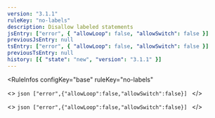 ```yaml
---
version: "3.1.1"
ruleKey: "no-labels"
description: Disallow labeled statements
jsEntry: ["error", { "allowLoop": false, "allowSwitch": false }]
previousJsEntry: null
tsEntry: ["error", { "allowLoop": false, "allowSwitch": false }]
previousTsEntry: null
history: [{ "state": "new", "version": "3.1.1" }]
---
```


<RuleInfos 
  configKey="base" 
  ruleKey="no-labels" 
>
  <>
    ```json
    ["error",{"allowLoop":false,"allowSwitch":false}]
    ```
  </>

  <>
    ```json
    ["error",{"allowLoop":false,"allowSwitch":false}]
    ```
  </>
</RuleInfos>
